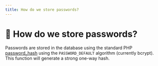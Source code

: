 ```yaml
---
title: How do we store passwords?
---
```


# :key: How do we store passwords?

Passwords are stored in the database using the standard PHP [password_hash](https://www.php.net/manual/en/function.password-hash.php) using the `PASSWORD_DEFAULT` algorithm (currently bcrypt).
This function will generate a strong one-way hash.
